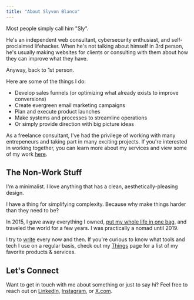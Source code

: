 ```yaml
---
title: "About Slyvon Blanco"
---
```


Most people simply call him "Sly". 

He's an independent web consultant, cybersecurity enthusiast, and self-proclaimed lifehacker. When he's not talking about himself in 3rd person, he's usually making websites for clients or consulting with them about how they can improve what they have.

Anyway, back to 1st person. 

Here are some of the things I do:

* Develop sales funnels (or optimizing what already exists to improve conversions)
* Create evergreen email marketing campaigns
* Plan and execute product launches
* Make systems and processes to streamline operations
* Or simply provide direction with big picture ideas

As a freelance consultant, I've had the privilege of working with many entrepeneurs and taking part in many exciting projects. If you're interested in working together, you can learn more about my services and view some of my work [here](https://aestheticpixels.io/).

## The Non-Work Stuff

I'm a minimalist. I love anything that has a clean, aesthetically-pleasing design.

I have a thing for simplifying complexity. Because why make things harder than they need to be?

In 2015, I gave away everything I owned, [put my whole life in one bag](/blog/crazy), and traveled the world for a few years. I was practically a nomad until 2019. 

I try to [write](/blog) every now and then. If you're curious to know what tools and tech I use on a regular basis, check out my [Things](/things) page for a list of my favorite products & services.

## Let's Connect

Want to get in touch with me about something or just to say hi? Feel free to reach out on [LinkedIn](https://www.linkedin.com/in/slyvon/), [Instagram](https://www.instagram.com/slyvonblanco), or [X.com](https://x.com/slyvonblanco).